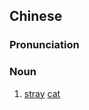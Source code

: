 {{also|流浪猫}}
==Chinese==
{{zh-forms|s=流浪猫|type=21}}

===Pronunciation===
{{zh-pron
|m=liúlàngmāo
|c=lau4 long6 maau1
|cat=n
}}

===Noun===
{{zh-noun}}

# [[stray]] [[cat]]
